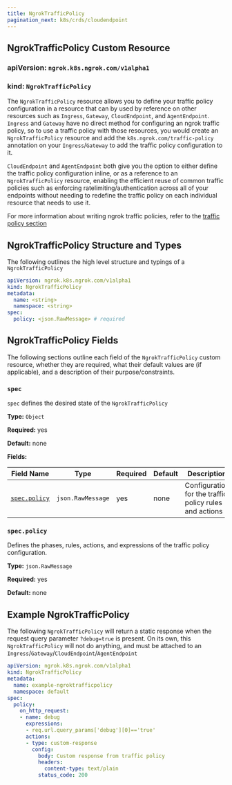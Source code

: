 ```yaml
---
title: NgrokTrafficPolicy
pagination_next: k8s/crds/cloudendpoint
---
```


## NgrokTrafficPolicy Custom Resource

### **apiVersion:** `ngrok.k8s.ngrok.com/v1alpha1`

### **kind:** `NgrokTrafficPolicy`

The `NgrokTrafficPolicy` resource allows you to define your traffic policy configuration in a resource that can by used by reference on other resources such as
`Ingress`, `Gateway`, `CloudEndpoint`, and `AgentEndpoint`. `Ingress` and `Gateway` have no direct method for configuring an ngrok traffic policy, so to use a traffic policy with those
resources, you would create an `NgrokTrafficPolicy` resource and add the `k8s.ngrok.com/traffic-policy` annotation on your `Ingress`/`Gateway` to add the traffic policy configuration to it.

`CloudEndpoint` and `AgentEndpoint` both give you the option to either define the traffic policy configuration inline, or as a reference to an `NgrokTrafficPolicy` resource, enabling the efficient
reuse of common traffic policies such as enforcing ratelimiting/authentication across all of your endpoints without needing to redefine the traffic policy on each individual resource that needs to use it.

For more information about writing ngrok traffic policies, refer to the [traffic policy section](/traffic-policy/)

## NgrokTrafficPolicy Structure and Types

The following outlines the high level structure and typings of a `NgrokTrafficPolicy`

```yaml
apiVersion: ngrok.k8s.ngrok.com/v1alpha1
kind: NgrokTrafficPolicy
metadata:
  name: <string>
  namespace: <string>
spec:
  policy: <json.RawMessage> # required
```

## NgrokTrafficPolicy Fields

The following sections outline each field of the `NgrokTrafficPolicy` custom resource, whether they are required, what their default values are (if applicable), and a description of their purpose/constraints.

### `spec`

`spec` defines the desired state of the `NgrokTrafficPolicy`

**Type:** `Object`

**Required:** yes

**Default:** none

**Fields:**

| Field Name                   | Type              | Required | Default | Description                                            |
| ---------------------------- | ----------------- | -------- | ------- | ------------------------------------------------------ |
| [`spec.policy`](#specpolicy) | `json.RawMessage` | yes      | none    | Configuration for the traffic policy rules and actions |

### `spec.policy`

Defines the phases, rules, actions, and expressions of the traffic policy configuration.

**Type:** `json.RawMessage`

**Required:** yes

**Default:** none

## Example NgrokTrafficPolicy

The following `NgrokTrafficPolicy` will return a static response when the request query parameter `?debug=true` is present.
On its own, this `NgrokTrafficPolicy` will not do anything, and must be attached to an `Ingress`/`Gateway`/`CloudEndpoint`/`AgentEndpoint`

```yaml
apiVersion: ngrok.k8s.ngrok.com/v1alpha1
kind: NgrokTrafficPolicy
metadata:
  name: example-ngroktrafficpolicy
  namespace: default
spec:
  policy:
    on_http_request:
    - name: debug
      expressions:
      - req.url.query_params['debug'][0]=='true'
      actions:
      - type: custom-response
        config:
          body: Custom response from traffic policy
          headers:
            content-type: text/plain
          status_code: 200
```
